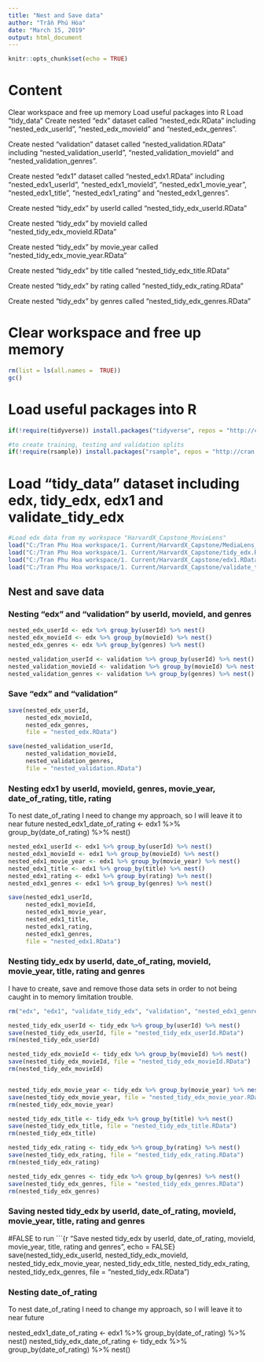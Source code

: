 ```yaml
---
title: "Nest and Save data"
author: "Trần Phú Hòa"
date: "March 15, 2019"
output: html_document
---
```


```r
knitr::opts_chunk$set(echo = TRUE)
```

# Content
Clear workspace and free up memory
Load useful packages into R
Load "tidy_data"
Create nested "edx" dataset called "nested_edx.RData" including "nested_edx_userId", "nested_edx_movieId" and "nested_edx_genres".

Create nested "validation" dataset called "nested_validation.RData" including "nested_validation_userId", "nested_validation_movieId" and "nested_validation_genres".

Create nested "edx1" dataset called "nested_edx1.RData" including "nested_edx1_userId", "nested_edx1_movieId", "nested_edx1_movie_year", "nested_edx1_title", "nested_edx1_rating" and "nested_edx1_genres".

Create nested "tidy_edx" by userId called "nested_tidy_edx_userId.RData"

Create nested "tidy_edx" by movieId called "nested_tidy_edx_movieId.RData"

Create nested "tidy_edx" by movie_year called "nested_tidy_edx_movie_year.RData"

Create nested "tidy_edx" by title called "nested_tidy_edx_title.RData"

Create nested "tidy_edx" by rating called "nested_tidy_edx_rating.RData"

Create nested "tidy_edx" by genres called "nested_tidy_edx_genres.RData"

# Clear workspace and free up memory
```r
rm(list = ls(all.names =  TRUE))
gc()
```

# Load useful packages into R
```r
if(!require(tidyverse)) install.packages("tidyverse", repos = "http://cran.us.r-project.org")

#to create training, testing and validation splits
if(!require(rsample)) install.packages("rsample", repos = "http://cran.us.r-project.org") 
```

# Load "tidy_data" dataset including edx, tidy_edx, edx1 and validate_tidy_edx

```r
#Load edx data from my workspace "HarvardX_Capstone_MovieLens"
load("C:/Tran Phu Hoa workspace/1. Current/HarvardX_Capstone/MediaLens_data.RData")
load("C:/Tran Phu Hoa workspace/1. Current/HarvardX_Capstone/tidy_edx.RData")
load("C:/Tran Phu Hoa workspace/1. Current/HarvardX_Capstone/edx1.RData")
load("C:/Tran Phu Hoa workspace/1. Current/HarvardX_Capstone/validate_tidy_edx.RData")
```

## Nest and save data
### Nesting "edx" and "validation" by userId, movieId, and genres
```r
nested_edx_userId <- edx %>% group_by(userId) %>% nest()
nested_edx_movieId <- edx %>% group_by(movieId) %>% nest()
nested_edx_genres <- edx %>% group_by(genres) %>% nest()

nested_validation_userId <- validation %>% group_by(userId) %>% nest()
nested_validation_movieId <- validation %>% group_by(movieId) %>% nest()
nested_validation_genres <- validation %>% group_by(genres) %>% nest()
```

### Save "edx" and "validation"
```r
save(nested_edx_userId, 
     nested_edx_movieId, 
     nested_edx_genres, 
     file = "nested_edx.RData")
```

```r
save(nested_validation_userId,
     nested_validation_movieId, 
     nested_validation_genres, 
     file = "nested_validation.RData")
```


### Nesting edx1 by userId, movieId, genres, movie_year, date_of_rating, title, rating
To nest date_of_rating I need to change my approach, so I will leave it to near future
nested_edx1_date_of_rating <- edx1 %>% group_by(date_of_rating) %>% nest()
```r
nested_edx1_userId <- edx1 %>% group_by(userId) %>% nest()
nested_edx1_movieId <- edx1 %>% group_by(movieId) %>% nest()
nested_edx1_movie_year <- edx1 %>% group_by(movie_year) %>% nest()
nested_edx1_title <- edx1 %>% group_by(title) %>% nest()
nested_edx1_rating <- edx1 %>% group_by(rating) %>% nest()
nested_edx1_genres <- edx1 %>% group_by(genres) %>% nest()
```
```r
save(nested_edx1_userId,
     nested_edx1_movieId,
     nested_edx1_movie_year,
     nested_edx1_title,
     nested_edx1_rating,
     nested_edx1_genres,
     file = "nested_edx1.RData")
```


### Nesting tidy_edx by userId, date_of_rating, movieId, movie_year, title, rating and genres
I have to create, save and remove those data sets in order to not being caught in to memory limitation trouble.


```r
rm("edx", "edx1", "validate_tidy_edx", "validation", "nested_edx1_genres", "nested_edx1_movie_year", "nested_edx1_movieId", "nested_edx1_rating", "nested_edx1_title", "nested_edx1_userId", "nested_validation_genres", "nested_validation_movieId", "nested_validation_userId", "nested_edx_genres", "nested_edx_movieId", "nested_edx_userId")

nested_tidy_edx_userId <- tidy_edx %>% group_by(userId) %>% nest()
save(nested_tidy_edx_userId, file = "nested_tidy_edx_userId.RData")
rm(nested_tidy_edx_userId)
```

```r
nested_tidy_edx_movieId <- tidy_edx %>% group_by(movieId) %>% nest()
save(nested_tidy_edx_movieId, file = "nested_tidy_edx_movieId.RData")
rm(nested_tidy_edx_movieId)


nested_tidy_edx_movie_year <- tidy_edx %>% group_by(movie_year) %>% nest()
save(nested_tidy_edx_movie_year, file = "nested_tidy_edx_movie_year.RData")
rm(nested_tidy_edx_movie_year)

nested_tidy_edx_title <- tidy_edx %>% group_by(title) %>% nest()
save(nested_tidy_edx_title, file = "nested_tidy_edx_title.RData")
rm(nested_tidy_edx_title)

nested_tidy_edx_rating <- tidy_edx %>% group_by(rating) %>% nest()
save(nested_tidy_edx_rating, file = "nested_tidy_edx_rating.RData")
rm(nested_tidy_edx_rating)

nested_tidy_edx_genres <- tidy_edx %>% group_by(genres) %>% nest()
save(nested_tidy_edx_genres, file = "nested_tidy_edx_genres.RData")
rm(nested_tidy_edx_genres)

```

### Saving nested tidy_edx by userId, date_of_rating, movieId, movie_year, title, rating and genres

#FALSE to run ```{r "Save nested tidy_edx by userId, date_of_rating, movieId, movie_year, title, rating and genres", echo = FALSE}
save(nested_tidy_edx_userId, 
     nested_tidy_edx_movieId,
     nested_tidy_edx_movie_year,
     nested_tidy_edx_title,
     nested_tidy_edx_rating,
     nested_tidy_edx_genres,
     file = "nested_tidy_edx.RData")


### Nesting date_of_rating
To nest date_of_rating I need to change my approach, so I will leave it to near future

nested_edx1_date_of_rating <- edx1 %>% group_by(date_of_rating) %>% nest()
nested_tidy_edx_date_of_rating <- tidy_edx %>% group_by(date_of_rating) %>% nest()
